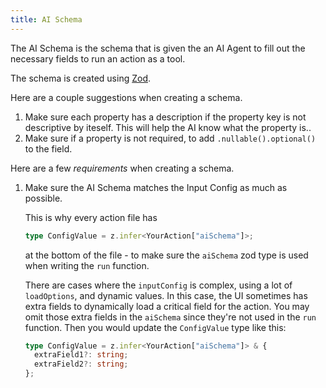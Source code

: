 ```yaml
---
title: AI Schema
---
```


The AI Schema is the schema that is given the an AI Agent to fill out the necessary fields to run an action as a tool.

The schema is created using [Zod](https://zod.dev/).

Here are a couple suggestions when creating a schema.

1. Make sure each property has a description if the property key is not descriptive by iteself. This will help the AI know what the property is..
2. Make sure if a property is not required, to add `.nullable().optional()` to the field.

Here are a few _requirements_ when creating a schema.

1. Make sure the AI Schema matches the Input Config as much as possible.

   This is why every action file has

   ```ts
   type ConfigValue = z.infer<YourAction["aiSchema"]>;
   ```

   at the bottom of the file - to make sure the `aiSchema` zod type is used when writing the `run` function.

   There are cases where the `inputConfig` is complex, using a lot of `loadOptions`, and dynamic values. In this case, the UI sometimes has extra fields to dynamically load a critical field for the action. You may omit those extra fields in the `aiSchema` since they're not used in the `run` function. Then you would update the `ConfigValue` type like this:

   ```ts
   type ConfigValue = z.infer<YourAction["aiSchema"]> & {
     extraField1?: string;
     extraField2?: string;
   };
   ```
